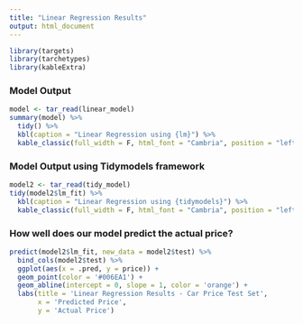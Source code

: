 ```yaml
---
title: "Linear Regression Results"
output: html_document
---
```


```r
library(targets)
library(tarchetypes)
library(kableExtra)
```

### Model Output

```r
model <- tar_read(linear_model)
summary(model) %>% 
  tidy() %>% 
  kbl(caption = "Linear Regression using {lm}") %>%
  kable_classic(full_width = F, html_font = "Cambria", position = "left")
```

### Model Output using Tidymodels framework

```r
model2 <- tar_read(tidy_model)
tidy(model2$lm_fit) %>% 
  kbl(caption = "Linear Regression using {tidymodels}") %>%
  kable_classic(full_width = F, html_font = "Cambria", position = "left")
```

### How well does our model predict the actual price?

```r
predict(model2$lm_fit, new_data = model2$test) %>% 
  bind_cols(model2$test) %>% 
  ggplot(aes(x = .pred, y = price)) +
  geom_point(color = '#006EA1') +
  geom_abline(intercept = 0, slope = 1, color = 'orange') +
  labs(title = 'Linear Regression Results - Car Price Test Set',
       x = 'Predicted Price',
       y = 'Actual Price')
```




